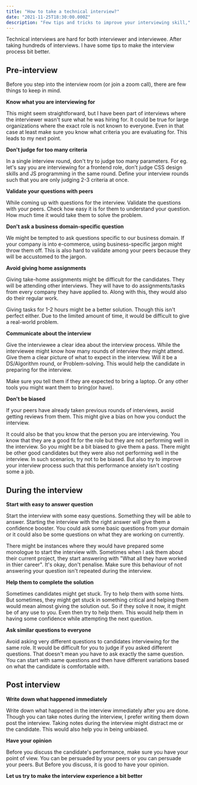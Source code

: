 ```yaml
---
title: "How to take a technical interview?"
date: "2021-11-25T18:30:00.000Z"
description: "Few tips and tricks to improve your interviewing skill,"
---
```


Technical interviews are hard for both interviewer and interviewee. After taking
hundreds of interviews. I have some tips to make the interview process bit
better.

## Pre-interview

Before you step into the interview room (or join a zoom call), there are few
things to keep in mind.

**Know what you are interviewing for**

This might seem straightforward, but I have been part of interviews where the
interviewer wasn't sure what he was hiring for. It could be true for large
organizations where the exact role is not known to everyone. Even in that case
at least make sure you know what criteria you are evaluating for. This leads to
my next point.

**Don't judge for too many criteria**

In a single interview round, don't try to judge too many parameters. For eg.
let's say you are interviewing for a frontend role, don't judge CSS design
skills and JS programming in the same round. Define your interview rounds such
that you are only judging 2-3 criteria at once.

**Validate your questions with peers**

While coming up with questions for the interview. Validate the questions with
your peers. Check how easy it is for them to understand your question. How much
time it would take them to solve the problem.

**Don't ask a business domain-specific question**

We might be tempted to ask questions specific to our business domain. If your
company is into e-commerce, using business-specific jargon might throw them off.
This is also hard to validate among your peers because they will be accustomed
to the jargon.

**Avoid giving home assignments**

Giving take-home assignments might be difficult for the candidates. They will be
attending other interviews. They will have to do assignments/tasks from every
company they have applied to. Along with this, they would also do their regular
work.

Giving tasks for 1-2 hours might be a better solution. Though this isn't perfect
either. Due to the limited amount of time, it would be difficult to give a
real-world problem.

**Communicate about the interview**

Give the interviewee a clear idea about the interview process. While the
interviewee might know how many rounds of interview they might attend. Give them
a clear picture of what to expect in the interview. Will it be a DS/Algorithm
round, or Problem-solving. This would help the candidate in preparing for the
interview.

Make sure you tell them if they are expected to bring a laptop. Or any other
tools you might want them to bring(or have).

**Don't be biased**

If your peers have already taken previous rounds of interviews, avoid getting
reviews from them. This might give a bias on how you conduct the interview.

It could also be that you know that the person you are interviewing. You know
that they are a good fit for the role but they are not performing well in the
interview. So you might be a bit biased to give them a pass. There might be
other good candidates but they were also not performing well in the interview.
In such scenarios, try not to be biased. But also try to improve your interview
process such that this performance anxiety isn't costing some a job.

## During the interview

**Start with easy to answer question**

Start the interview with some easy questions. Something they will be able to
answer. Starting the interview with the right answer will give them a confidence
booster. You could ask some basic questions from your domain or it could also be
some questions on what they are working on currently.

There might be instances where they would have prepared some monologue to start
the interview with. Sometimes when I ask them about their current project, they
start answering with "What all they have worked in thier career". It's okay,
don't penalise. Make sure this behaviour of not answering your question isn't
repeated during the interview.

**Help them to complete the solution**

Sometimes candidates might get stuck. Try to help them with some hints. But
sometimes, they might get stuck in something critical and helping them would
mean almost giving the solution out. So if they solve it now, it might be of any
use to you. Even then try to help them. This would help them in having some
confidence while attempting the next question.

**Ask similar questions to everyone**

Avoid asking very different questions to candidates interviewing for the same
role. It would be difficult for you to judge if you asked different questions.
That doesn't mean you have to ask exactly the same question. You can start with
same questions and then have different variations based on what the candidate is
comfortable with.

## Post interview

**Write down what happened immediately**

Write down what happened in the interview immediately after you are done. Though
you can take notes during the interview, I prefer writing them down post the
interview. Taking notes during the interview might distract me or the candidate.
This would also help you in being unbiased.

**Have your opinion**

Before you discuss the candidate's performance, make sure you have your point of
view. You can be persuaded by your peers or you can persuade your peers. But
Before you discuss, it is good to have your opinion.

**Let us try to make the interview experience a bit better**
